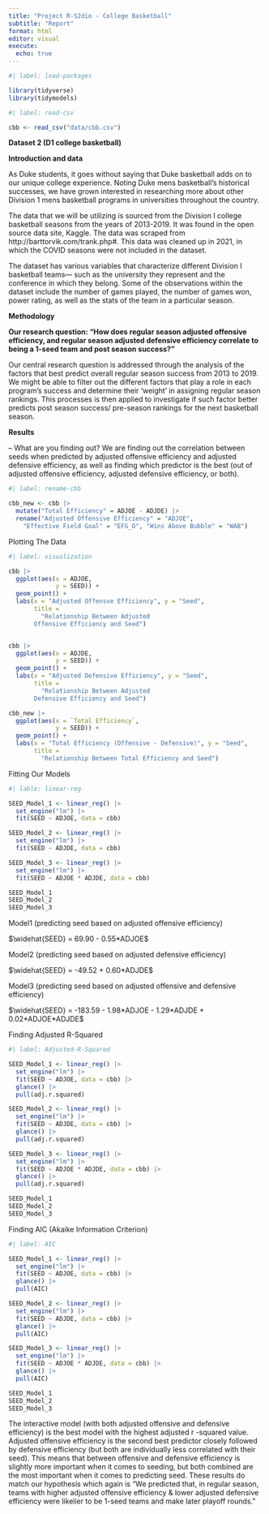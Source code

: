 ```yaml
---
title: "Project R-S2dio - College Basketball"
subtitle: "Report"
format: html
editor: visual
execute:
  echo: true
---
```


```r
#| label: load-packages

library(tidyverse)
library(tidymodels)
```

```r
#| label: read-csv

cbb <- read_csv("data/cbb.csv")
```

**Dataset 2 (D1 college basketball)**

**Introduction and data**

As Duke students, it goes without saying that Duke basketball adds on to our unique college experience. Noting Duke mens basketball's historical successes, we have grown interested in researching more about other Division 1 mens basketball programs in universities throughout the country.

The data that we will be utilizing is sourced from the Division I college basketball seasons from the years of 2013-2019. It was found in the open source data site, Kaggle. The data was scraped from http://barttorvik.com/trank.php#. This data was cleaned up in 2021, in which the COVID seasons were not included in the dataset.

The dataset has various variables that characterize different Division I basketball teams--- such as the university they represent and the conference in which they belong. Some of the observations within the dataset include the number of games played, the number of games won, power rating, as well as the stats of the team in a particular season.

**Methodology**

**Our research question: "How does regular season adjusted offensive efficiency, and regular season adjusted defensive efficiency correlate to being a 1-seed team and post season success?"**

Our central research question is addressed through the analysis of the factors that best predict overall regular season success from 2013 to 2019. We might be able to filter out the different factors that play a role in each program's success and determine their 'weight' in assigning regular season rankings. This processes is then applied to investigate if such factor better predicts post season success/ pre-season rankings for the next basketball season.

**Results**

-- What are you finding out? We are finding out the correlation between seeds when predicted by adjusted offensive efficiency and adjusted defensive efficiency, as well as finding which predictor is the best (out of adjusted offensive efficiency, adjusted defensive efficiency, or both).

```r
#| label: rename-cbb

cbb_new <- cbb |>
  mutate("Total Efficiency" = ADJOE - ADJDE) |>
  rename("Adjusted Offensive Efficiency" = "ADJOE",
    "Effective Field Goal" = "EFG_O", "Wins Above Bubble" = "WAB")
```

Plotting The Data

```r
#| label: visualization

cbb |>
  ggplot(aes(x = ADJOE,
             y = SEED)) +
  geom_point() +
  labs(x = "Adjusted Offensve Efficiency", y = "Seed",
       title = 
         "Relationship Between Adjusted 
       Offensive Efficiency and Seed")


cbb |>
  ggplot(aes(x = ADJDE,
             y = SEED)) +
  geom_point() +
  labs(x = "Adjusted Defensive Efficiency", y = "Seed",
       title = 
         "Relationship Between Adjusted 
       Defensive Efficiency and Seed")

cbb_new |>
  ggplot(aes(x = `Total Efficiency`,
             y = SEED)) +
  geom_point() +
  labs(x = "Total Efficiency (Offensive - Defensive)", y = "Seed",
       title = 
         "Relationship Between Total Efficiency and Seed")

```

Fitting Our Models

```r
#| lable: linear-reg

SEED_Model_1 <- linear_reg() |>
  set_engine("lm") |>
  fit(SEED ~ ADJOE, data = cbb)

SEED_Model_2 <- linear_reg() |>
  set_engine("lm") |>
  fit(SEED ~ ADJDE, data = cbb)

SEED_Model_3 <- linear_reg() |>
  set_engine("lm") |>
  fit(SEED ~ ADJOE * ADJDE, data = cbb)

SEED_Model_1
SEED_Model_2
SEED_Model_3

```

Model1 (predicting seed based on adjusted offensive efficiency)

$\widehat{SEED} = 69.90 - 0.55*ADJOE$

Model2 (predicting seed based on adjusted defensive efficiency)

$\widehat{SEED} = -49.52 + 0.60*ADJDE$

Model3 (predicting seed based on adjusted offensive and defensive efficiency)

$\widehat{SEED} = -183.59 - 1.98*ADJOE - 1.29*ADJDE + 0.02*ADJOE*ADJDE$

Finding Adjusted R-Squared

```r
#| label: Adjusted-R-Squared

SEED_Model_1 <- linear_reg() |>
  set_engine("lm") |>
  fit(SEED ~ ADJOE, data = cbb) |>
  glance() |>
  pull(adj.r.squared)

SEED_Model_2 <- linear_reg() |>
  set_engine("lm") |>
  fit(SEED ~ ADJDE, data = cbb) |>
  glance() |>
  pull(adj.r.squared)

SEED_Model_3 <- linear_reg() |>
  set_engine("lm") |>
  fit(SEED ~ ADJOE * ADJDE, data = cbb) |>
  glance() |>
  pull(adj.r.squared)

SEED_Model_1
SEED_Model_2
SEED_Model_3

```

Finding AIC (Akaike Information Criterion)

```r
#| label: AIC

SEED_Model_1 <- linear_reg() |>
  set_engine("lm") |>
  fit(SEED ~ ADJOE, data = cbb) |>
  glance() |>
  pull(AIC)

SEED_Model_2 <- linear_reg() |>
  set_engine("lm") |>
  fit(SEED ~ ADJDE, data = cbb) |>
  glance() |>
  pull(AIC)

SEED_Model_3 <- linear_reg() |>
  set_engine("lm") |>
  fit(SEED ~ ADJOE * ADJDE, data = cbb) |>
  glance() |>
  pull(AIC)

SEED_Model_1
SEED_Model_2
SEED_Model_3

```

The interactive model (with both adjusted offensive and defensive efficiency) is the best model with the highest adjusted r -squared value. Adjusted offensive efficiency is the second best predictor closely followed by defensive efficiency (but both are individually less correlated with their seed). This means that between offensive and defensive efficiency is slightly more important when it comes to seeding, but both combined are the most important when it comes to predicting seed. These results do match our hypothesis which again is "We predicted that, in regular season, teams with higher adjusted offensive efficiency & lower adjusted defensive efficiency were likelier to be 1-seed teams and make later playoff rounds."
